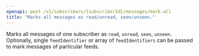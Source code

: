 ```yaml
---
openapi: post /v1/subscribers/{subscriberId}/messages/mark-all
title: "Marks all messages as read/unread, seen/unseen."
---
```



<ApikeyWarning />

Marks all messages of one subscriber as `read`, `unread`, `seen`, `unseen`. Optionally, single `feedIdentifier` or array of `feedIdentifiers` can be passed to mark messages of particular feeds.
